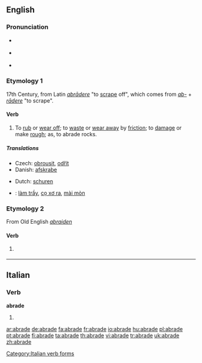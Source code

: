 ==English==

===Pronunciation===
* {{a|RP}} {{IPA|/əˈbreɪd/}}
* {{a|US}} {{IPA|/əˈbrejd/}}
* {{rhymes|eɪd}}

===Etymology 1===
17th Century, from Latin ''[[abrādere]]'' "to [[scrape]] off", which comes from ''[[ab-]]'' + ''[[rādere]]'' "to scrape".

====Verb====
{{en-verb|abrad|ing}}

# {{transitive}} To [[rub off|rub]] or [[wear off]]; to [[waste]] or [[wear away]] by [[friction]]; to [[damage]] or make [[rough]]; as, to abrade rocks.

=====Translations=====
{{trans-top|(transitive) to rub or wear off; to waste or wear away by friction}}
* Czech: [[obrousit]], [[odřít]]
* Danish: [[afskrabe]]
{{trans-mid}}
* Dutch: [[schuren]]
{{trans-bottom}}

{{checktrans-top}}
* {{ttbc|Vietnamese}}: [[làm trầy]], [[cọ xơ ra]], [[mài mòn]]
{{checktrans-bottom}}

===Etymology 2===
From Old English ''[[abraiden]]''

====Verb====
{{en-verb|abrad|ing}}

# {{transitive}} {{obsolete spelling of|[[abraid]]}}

----

==Italian==

===Verb===
'''abrade'''

# {{form of|[[third-person|Third-person]] [[singular]] [[present tense]]|[[abradere#Italian|abradere]]|lang=Italian}}

[[Category:Italian verb forms]]

[[ar:abrade]]
[[de:abrade]]
[[fa:abrade]]
[[fr:abrade]]
[[io:abrade]]
[[hu:abrade]]
[[pl:abrade]]
[[pt:abrade]]
[[fi:abrade]]
[[ta:abrade]]
[[th:abrade]]
[[vi:abrade]]
[[tr:abrade]]
[[uk:abrade]]
[[zh:abrade]]
